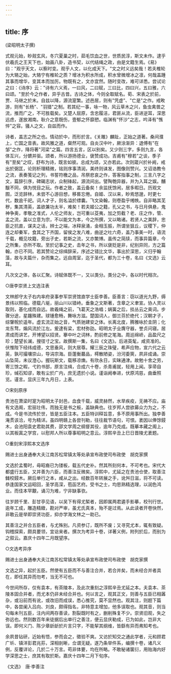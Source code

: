 ```yaml
---
---
---
```

title: 序
---


(梁昭明太子撰)

式观元始，眇觌玄风，冬穴夏巢之时，茹毛饮血之世，世质民淳，斯文未作。逮乎伏羲氏之王天下也，始画八卦，造书契，以代结绳之政，由是文籍生焉。《易》曰："观乎天文，以察时变。观乎人文，以化成天下。"文之时义远矣哉！若夫椎轮为大辂之始，大辂宁有椎轮之质？增冰为积水所成，积水曾微增冰之凛，何哉盖踵其事而增华，变其本而加厉。物既有之，文亦宜然。随时变改，难可详悉。尝试论之曰：《诗序》云："诗有六义焉，一曰风，二曰赋，三曰比，四曰兴，五曰雅，六曰颂。"至於今之作者，异乎古昔。古诗之体，今则全取赋名。荀、宋表之於前，贾、马继之於末。自兹以降，源流寔繁。述邑居，则有"凭虚"、"亡是"之作。戒畋游，则有"长杨"、"羽猎"之制。若其纪一事，咏一物，风云草木之兴，鱼虫禽兽之流，推而广之，不可胜载矣。又楚人屈原，含忠履洁，君匪从流，臣进逆耳，深思远虑，遂放湘南。耿介之意既伤，壹郁之怀靡愬。临渊有"怀沙"之志，吟泽有"憔悴"之容。骚人之文，自兹而作。

诗者，盖志之所之也。情动於中，而形於言。《关雎》麟趾，正始之道著。桑间濮上，亡国之音表。故风雅之道，粲然可观。自炎汉中叶，厥涂渐异：退傅有"在邹"之作，降将著"河梁"之篇。四言五言，区以别矣。又少则三字，多则九言，各体互兴，分镳并驱。颂者，所以游扬德业，襃赞成功。吉甫有"穆若"之谈，季子有"至矣"之叹，舒布为诗，既言如彼。总成为颂，又亦若此。次则箴兴於补阙，戒出於弼匡，论则析理精微，铭则序事清润，美终则诔发，图像则赞兴。又诏诰教令之流，表奏笺记之列，书誓符檄之品，吊祭悲哀之作，答客指事之制，三言八字之文，篇辞引序，碑碣志状，众制锋起，源流间出。譬陶匏异器，并为入耳之娱。黼黻不同，俱为悦目之玩。作者之致，盖云备矣！余监抚馀闲，居多暇日。历观文囿，泛览辞林，未尝不心游目想，移晷忘倦。自姬、汉以来，眇焉悠邈，时更七代，数逾千祀。词人才子，则名溢於缥囊。飞文染翰，则卷盈乎缃帙。自非略其芜秽，集其清英，盖欲兼功太半，难矣！若夫姬公之籍，孔父之书，与日月俱悬，鬼神争奥，孝敬之准式，人伦之师友，岂可重以芟夷，加之剪截？老、庄之作，管、孟之流，盖以立意为宗，不以能文为本，今之所撰，又以略诸。若贤人之美辞，忠臣之抗直，谋夫之话，辨士之端，冰释泉涌，金相玉振，所谓坐狙丘，议稷下，仲连之却秦军，食其之下齐国，留侯之发八难，曲逆之吐六奇，盖乃事美一时，语流千载，概见坟籍，旁出子史，若斯之流，又亦繁博。虽传之简牍，而事异篇章，今之所集，亦所不取。至於记事之史，击年之书，所以襃贬是非，纪别异同，方之篇翰，亦已不同。若其赞论之综缉辞采，序述之错比文华，事出於深思，义归乎翰藻，故与夫篇什，杂而集之。远自周室，迄于圣代，都为三十卷，名曰《文选》云耳。

凡次文之体，各以汇聚。诗赋体既不一，又以类分。类分之中，各以时代相次。

○唐李崇贤上文选注表

文林郎守太子右内率府录事参军崇贤馆直学士臣李善。臣善言：窃以道光九野，缛景纬以照临。德载八埏，丽山川以错峙。垂象之文斯著，含章之义聿宣。协人灵以取则，基化成而自远。故羲绳之前，飞葛天之浩唱；娲簧之后，掞丛云之奥词。步骤分途，星躔殊建。球锺愈畅，舞咏方滋。楚国词人，御兰芬於绝代；汉朝才子，综鞶帨於遥年。虚玄流正始之音，气质驰建安之体。长离北度，腾雅咏於圭阴；化龙东骛，煽风流於江左。爰逮有梁，宏材弥劭。昭明太子业膺守器，誉贞问寝。居肃成而讲艺，开博望以招贤。搴中叶之词林，酌前修之笔海。周巡绵峤，品盈尺之珍；楚望长澜，搜径寸之宝。故撰斯一集，名曰《文选》。后进英髦，咸资准的。伏惟陛下经纬成德，文思垂风，则大居尊。耀三辰之珠璧，希声应物，宣六代之云英，孰可撮壤崇山，导涓宗海。臣蓬衡蕞品，樗散陋姿，汾河委筴，夙非成诵。崇山坠简，未议澄心。握玩斯文，载移凉燠。有欣永日，实昧通津。故勉十舍之劳，寄三馀之暇，弋钓书部，原言注缉，合成六十卷，杀青甫就，轻用上闻。享帚自珍，缄石知谬，敢有尘於广内，庶无遗於小说。谨诣阙奉进，伏原鸿慈，曲垂照览。谨言。显庆三年九月日，上表。

○宋刻原序

贵池在萧梁时寔为昭明太子封邑，血食千载，威灵赫然，水旱疾疫，无祷不应。庙有文选阁，宏丽壮伟，而独无是书之板，盖缺典也。往岁邦人尝欲募众力为之，不成。今是书流传於世，皆是五臣注本。五臣特训释旨意，多不原用事所出。独李善淹贯该洽，号为精详。虽四明赣上各尝刊勒，往往裁节语句，可恨。袤因以俸馀鋟木，会池阳袁史君助其费，邵文学周之纲督其役，逾年乃克成。既摹本藏之阁上，以其板寘之学宫，以慰邦人所以尊事昭明之意云。淳熙辛丑上巳日晋陵尤袤题。

○重刻宋淳熙本文选序

赐进士出身通奉大夫江南苏松常镇太等处承宣布政使司布政使　胡克家撰

文选於孟蜀时，毋昭裔已为镂板，载五代史补。然其所刻何本，不可考也。宋代大都盛行五臣，又并善为六臣，而善注反微矣。淳熙中，尤延之在贵池仓使，取善注雠校鋟木。厥后单行之本，咸从之出。经数百年转展之手，讹舛日滋，将不可读。恭逢国家文运昭回，圣学高深，苞函艺府。受书之士，均思熟精选理，以润色鸿业。而佳本罕覯，诵习为难，宁非缺事欤。

往岁顾千里、彭甘亭见语，以吴下有得尤椠者，因即属两君遴手影摹，校刊行世。逾年工成，雕造精緻，勘对严审，虽尤氏真本，殆不是过焉。从此读者开卷快然，非敢云是举即崇贤功臣，抑亦学海文林之一助已。

其善注之并合五臣者，与尤殊别。凡资参订，既所不废；又寻究尤本，辄有致疑。钩稽探索，颇具要领，宜谂来者。撰次为考异十卷，详著义例，附列於后，而别为之叙云。嘉庆十四年二月既望序。

○文选考异序

赐进士出身通奉大夫江南苏松常镇太等处承宣布政使司布政使　胡克家撰

文选之异，起於五臣。然使有五臣而不与善注合并，若合并矣，而未经合并者具在，即任其异而勿考，当无不可也。

今世间所存，仅有袁本，有茶陵本，及此次重刻之淳熙辛丑尤延之本。夫袁本、茶陵本固合并者，而尤本仍非未经合并也。何以言之，观其正文，则善与五臣已相羼杂，或沿前而有讹，或改旧而成误，悉心推究，莫不显然也。观其注，则题下篇中，各尝阑入吕向、刘良，颇得指名，非特意主增加，他多误取也。观其音，则当句每未刊五臣，注内间两存善读，割裂既时有之，删削殊复不少。崇贤旧观，失之弥远也。然则数百年来徒据后出单行之善注，便云显庆勒成，已为如此，岂非大误。即何义门、陈少章龂龂於片言只字，不能挈其纲维，皆繇有异而弗知考也。

余夙昔钻研，近始有悟，参而会之，徵验不爽。又访於知交之通此学者，元和顾君广圻、镇洋彭君兆荪，深相剖晰，佥谓无疑。遂乃条举件系，编撰十卷，诸凡义例，反覆详论，几於二十万言。苟非体要，均在所略。不敢秘诸箧衍，用贻海内好学深思之士，庶其有取於斯。嘉庆十四年二月下旬序。

《文选》　唐·李善注